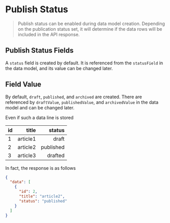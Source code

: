 # Publish Status

> Publish status can be enabled during data model creation. Depending on the publication status set, it will determine if the data rows will be included in the API response.

## Publish Status Fields

A `status` field is created by default. It is referenced from the `statusField` in the data model, and its value can be changed later.

## Field Value

By default, `draft`, `published`, and `archived` are created. There are referenced by `draftValue`, `publishedValue`, and `archivedValue` in the data model and can be changed later.

Even if such a data line is stored

| id  |    title |    status |
| :-- | -------: | --------: |
| 1   | article1 |     draft |
| 2   | article2 | published |
| 3   | article3 |   drafted |

In fact, the response is as follows

```json
{
  "data": [
    {
      "id": 2,
      "title": "article2",
      "status": "published"
    }
  ]
}
```

